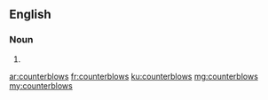 ==English==

===Noun===
{{head|en|plural}}

# {{plural of|counterblow|lang=en|nocat=1}}

[[ar:counterblows]]
[[fr:counterblows]]
[[ku:counterblows]]
[[mg:counterblows]]
[[my:counterblows]]